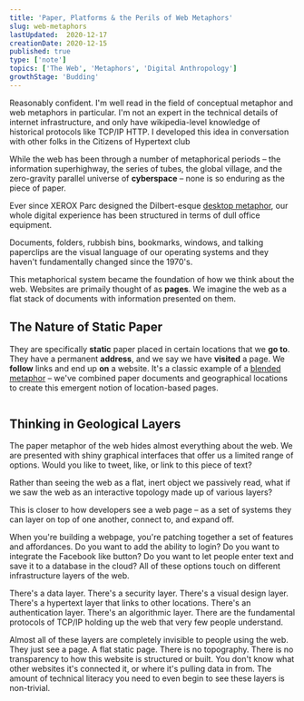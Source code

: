 ```yaml
---
title: 'Paper, Platforms & the Perils of Web Metaphors'
slug: web-metaphors
lastUpdated:  2020-12-17
creationDate: 2020-12-15
published: true
type: ['note']
topics: ['The Web', 'Metaphors', 'Digital Anthropology']
growthStage: 'Budding'
---
```


<p>Reasonably confident. I'm well read in the field of conceptual metaphor and web metaphors in particular. I'm not an expert in the technical details of internet infrastructure, and only have wikipedia-level knowledge of historical protocols like TCP/IP HTTP. I developed this idea in conversation with other folks in the Citizens of Hypertext club</p>

<IntroParagraph>

While the web has been through a number of metaphorical periods – the information superhighway, the series of tubes, the global village, and the zero-gravity parallel universe of __cyberspace__ – none is so enduring as the piece of paper.

</IntroParagraph>

Ever since XEROX Parc designed the Dilbert-esque [desktop metaphor](https://en.wikipedia.org/wiki/Desktop_metaphor), our whole digital experience has been structured in terms of dull office equipment.

Documents, folders, rubbish bins, bookmarks, windows, and talking paperclips are the visual language of our operating systems and they haven't fundamentally changed since the 1970's.

<ClippyAnimation />

<ImageFrame width="800px" alt="a historical graphical interface using the desktop metaphor" src="https://www.researchgate.net/profile/Demosthenes_Akoumianakis2/publication/256104120/figure/fig5/AS:392613606772746@1470617786959/The-Desktop-metaphor.png" />

This metaphorical system became the foundation of how we think about the web. 
Websites are primaily thought of as **pages**.
We imagine the web as a flat stack of documents with information presented on them.

## The Nature of Static Paper

They are specifically __static__ paper placed in certain locations that we **go to**. They have a permanent **address**, and we say we have __visited__ a page. We __follow__ links and end up __on__ a website. It's a classic example of a [blended metaphor]() – we've combined paper documents and geographical locations to create this emergent notion of location-based pages.

<Image alt="" src="https://p-ZmFjNlQ.b3.n0.cdn.getcloudapp.com/items/YEuQk9Ew/b7e61c7d-805d-4322-af49-0afabe84d16a.png?v=988cedea4762416c6b9deee70cc3b2e7" />


## Thinking in Geological Layers

The paper metaphor of the web hides almost everything about the web. We are presented with shiny graphical interfaces that offer us a limited range of options. Would you like to tweet, like, or link to this piece of text?

Rather than seeing the web as a flat, inert object we passively read, what if we saw the web as an interactive topology made up of various layers?

This is closer to how developers see a web page – as a set of systems they can layer on top of one another, connect to, and expand off.

When you're building a webpage, you're patching together a set of features and affordances. Do you want to add the ability to login? Do you want to integrate the Facebook like button? Do you want to let people enter text and save it to a database in the cloud? All of these options touch on different infrastructure layers of the web. 

There's a data layer. There's a security layer. There's a visual design layer. There's a hypertext layer that links to other locations. There's an authentication layer. There's an algorithmic layer. There are the fundamental protocols of TCP/IP holding up the web that very few people understand.

Almost all of these layers are completely invisible to people using the web. They just see a page. A flat static page. There is no topography. There is no transparency to how this website is structured or built. You don't know what other websites it's connected it, or where it's pulling data in from. The amount of technical literacy you need to even begin to see these layers is non-trivial.

